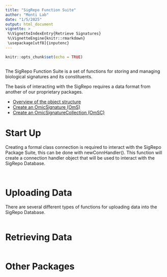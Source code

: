 ```yaml
---
title: "SigRepo Function Suite"
author: "Monti Lab"
date: "1/5/2025"
output: html_document
vignette: >
 %\VignetteIndexEntry{Retrieve Signatures}
 %\VignetteEngine{knitr::rmarkdown}
 \usepackage[utf8]{inputenc}
---
```


```r
knitr::opts_chunk$set(echo = TRUE)
```

```r

```

The SigRepo Function Suite is a set of functions for storing and managing biological signatures and its constituents.


The basis of interacting with the SigRepo requires a data format from another of our proprietary packages. 



- [Overview of the object structure](https://montilab.github.io/OmicSignature/articles/ObjectStructure.html)
- [Create an OmicSignature (OmS)](https://montilab.github.io/OmicSignature/articles/CreateOmS.html)
- [Create an OmicSignatureCollection (OmSC)](https://montilab.github.io/OmicSignature/articles/CreateOmSC.html)

# Start Up

Creating a formal class connection is required to interact with the SigRepo Package Suite, this can be done with newConnHandler(). This function will create a connection handler object that will be used to interact with the SigRepo Database.




```


```

# Uploading Data

There are several different types of functions for uploading data into the SigRepo Database.
```
```

# Retrieving Data
```
```

# Other Packages
